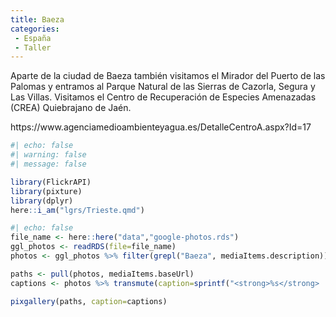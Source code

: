 ```yaml
---
title: Baeza
categories:
 - España
 - Taller
---
```


Aparte de la ciudad de Baeza también visitamos el Mirador del Puerto de las Palomas y entramos al Parque Natural de las Sierras de Cazorla, Segura y Las Villas. Visitamos el Centro de Recuperación de Especies Amenazadas (CREA) Quiebrajano de Jaén.

https://www.agenciamedioambienteyagua.es/DetalleCentroA.aspx?Id=17



```r
#| echo: false
#| warning: false
#| message: false

library(FlickrAPI)
library(pixture)
library(dplyr)
here::i_am("lgrs/Trieste.qmd")
```

```r
#| echo: false
file_name <- here::here("data","google-photos.rds")
ggl_photos <- readRDS(file=file_name)
photos <- ggl_photos %>% filter(grepl("Baeza", mediaItems.description))

paths <- pull(photos, mediaItems.baseUrl)
captions <- photos %>% transmute(caption=sprintf("<strong>%s</strong>  por <a href='%s' target='googlephotos'>JR Ferrer-Paris @ Google Photos</a>",mediaItems.description,mediaItems.productUrl)) %>% pull

pixgallery(paths, caption=captions)

```